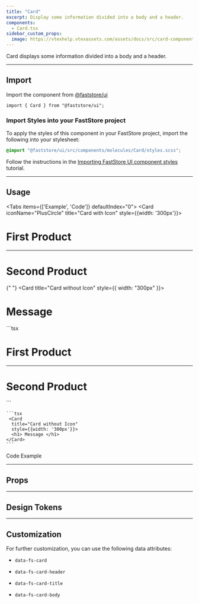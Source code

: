 ```yaml
---
title: "Card"
excerpt: Display some information divided into a body and a header.
components:
  - Card.tsx
sidebar_custom_props:
  image: https://vtexhelp.vtexassets.com/assets/docs/src/card-component___555627b06a9b8f6dfd0056637576dc8d.png
---
```


Card displays some information divided into a body and a header.

---

## Import

Import the component from [@faststore/ui](https://developers.vtex.com/docs/guides/faststore/components-index)

```tsx
import { Card } from "@faststore/ui";
```

### Import Styles into your FastStore project

To apply the styles of this component in your FastStore project, import the following into your stylesheet:

```scss copy
@import "@faststore/ui/src/components/molecules/Card/styles.scss";
```

Follow the instructions in the [Importing FastStore UI component styles](/docs/customizing/importing-styles-to-faststore-ui-components) tutorial.

---

## Usage

<Tabs items={['Example', 'Code']} defaultIndex="0">
  <Tab>
  <OverviewSection>
    <Card
      iconName="PlusCircle"
      title="Card with Icon"
      style={{width: '300px'}}>
      <h1> First Product </h1>
      <hr/>
      <h1> Second Product </h1>
    </Card>
  </OverviewSection>

{" "}
<OverviewSection>
  <Card title="Card without Icon" style={{ width: "300px" }}>
    <h1> Message </h1>
  </Card>
</OverviewSection>

  </Tab>
    ```tsx
    <Card
        iconName="PlusCircle"
        title="Card with Icon"
        style={{width: '300px'}}>
        <h1> First Product </h1>
        <hr/>
        <h1> Second Product </h1>
      </Card>
    ```

    ```tsx
     <Card
      title="Card without Icon"
      style={{width: '300px'}}>
      <h1> Message </h1>
    </Card>
    ```

  <Tab>
  Code Example

  </Tab>
</Tabs>

---

## Props

<ComponentPropsSection component="Card" />

---

## Design Tokens

<TokenTable>
  <TokenRow token="--fs-card-border-radius" value="var(--fs-border-radius)" />
  <TokenRow token="--fs-card-border-width" value="var(--fs-border-width)" />
  <TokenRow
    token="--fs-card-border-color"
    value="var(--fs-border-color-light)"
    isColor
  />
  <TokenDivider />
  <TokenRow token="--fs-card-header-padding" value="var(--fs-spacing-3)" />
  <TokenRow
    token="--fs-card-header-bkg-color"
    value="var(--fs-color-neutral-bkg)"
    isColor
  />
  <TokenRow
    token="--fs-card-header-font-weight"
    value="var(--fs-text-weight-bold)"
  />
  <TokenRow
    token="--fs-card-header-icon-color"
    value="var(--fs-color-main-2)"
    isColor
  />
  <TokenDivider />
  <TokenRow token="--fs-card-body-padding" value="var(--fs-spacing-3)" />
</TokenTable>

---

## Customization

For further customization, you can use the following data attributes:

- `data-fs-card`

- `data-fs-card-header`

- `data-fs-card-title`

- `data-fs-card-body`
